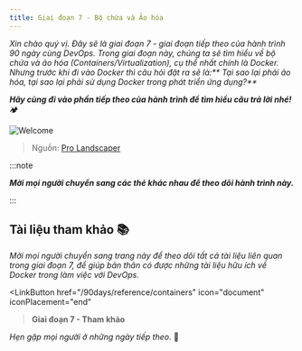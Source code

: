 ```yaml
---
title: Giai đoạn 7 - Bộ chứa và Ảo hóa
---
```



_Xin chào quý vị. Đây sẽ là giai đoạn 7 - giai đoạn tiếp theo của hành trình 90 ngày cùng DevOps. 
Trong giai đoạn này, chúng ta sẽ tìm hiểu về bộ chứa và ảo hóa (Containers/Virtualization), cụ thể
nhất chính là Docker. Nhưng trước khi đi vào Docker thì câu hỏi đặt ra sẽ là:** Tại sao lại phải ảo hóa,
tại sao lại phải sử dụng Docker trong phát triển ứng dụng?**_

**_Hãy cùng đi vào phần tiếp theo của hành trình để tìm hiểu câu trả lời nhé!_** 🏕

![Welcome](../../../../assets/containers/welcome.jpg)

> Nguồn: [Pro Landscaper](https://www.prolandscapermagazine.com/how-to-prepare-for-a-new-starter/)

:::note

**_Mời mọi người chuyển sang các thẻ khác nhau để theo dõi hành trình này._**

:::

<Tabs>
    <TabItem label="D36">
        <Day36/>
    </TabItem>
    <TabItem label="D37">
        <Day37/>
    </TabItem>
    <TabItem label="D38">
        <Day38/>
    </TabItem>
    <TabItem label="D39">
        <Day39/>
    </TabItem>
</Tabs>

## Tài liệu tham khảo 📚

_Mời mọi người chuyển sang trang này để theo dõi tất cả tài liệu liên quan trong giai đoạn 7, 
để giúp bản thân có được những tài liệu hữu ích về Docker trong làm việc với DevOps._

<LinkButton 
    href="/90days/reference/containers"
    icon="document"
    iconPlacement="end"
><b>Giai đoạn 7 - Tham khảo</b></LinkButton>

_Hẹn gặp mọi người ở những ngày tiếp theo._ 🚀